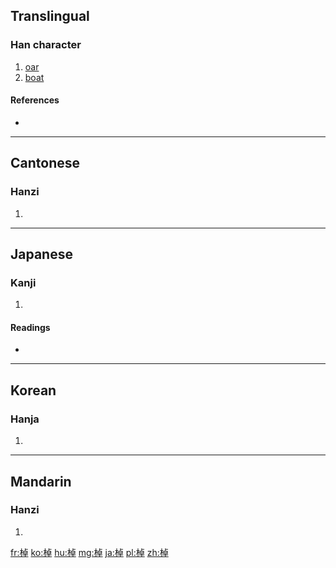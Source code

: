 {{also|桌}}
==Translingual==

===Han character===
{{Han char|rn=75|rad=木|as=08|sn=12|four=4194<sub>6</sub>|canj=木卜日十 (DYAJ)}}

# [[oar]]
# [[boat]]

====References====
* {{Han ref|kx=0535.030|dkj=14992|dj=0922.220|hdz=21231.030|uh=68F9|ud=26873|bh=B4CD|bd=46285}}

----

==Cantonese==

===Hanzi===
{{yue-hanzi|jyut=|y=jaau6}}

# {{defn|lang=yue|sort=木08}}

----

==Japanese==

===Kanji===
{{ja-kanji|grade=|rs=木08}}

# {{defn|lang=ja|sort=木08}}

====Readings====
* {{ja-readings|on=[[とう]] (tō), [[たく]] (taku)|kun=[[さお]] (sao), [[こぐ]] (kogu)}}

----

==Korean==

===Hanja===
{{ko-hanja|hangeul=도|eumhun=|rv=do|mr=to|y=to}}

# {{defn|lang=ko|sort=木08}}

----

==Mandarin==

===Hanzi===
{{cmn-hanzi|pin=[[zhuō]] ([[zhuo1]])|wg=cho<sup>1</sup>}}

# {{defn|lang=cmn|sort=木08}}

[[fr:棹]]
[[ko:棹]]
[[hu:棹]]
[[mg:棹]]
[[ja:棹]]
[[pl:棹]]
[[zh:棹]]